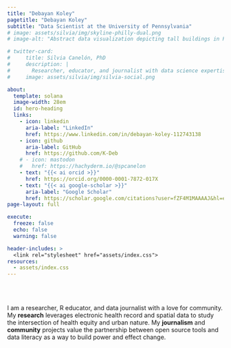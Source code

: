 ```yaml
---
title: "Debayan Koley"
pagetitle: "Debayan Koley"
subtitle: "Data Scientist at the University of Pennsylvania"
# image: assets/silvia/img/skyline-philly-dual.png
# image-alt: "Abstract data visualization depicting tall buildings in Philadelphia as a circle. The text inside the circle reads Philadelphia Skyline"

# twitter-card:
#     title: Silvia Canelón, PhD
#     description: |
#       Researcher, educator, and journalist with data science expertise.
#     image: assets/silvia/img/silvia-social.png

about:
  template: solana
  image-width: 28em
  id: hero-heading
  links:
    - icon: linkedin
      aria-label: "LinkedIn"
      href: https://www.linkedin.com/in/debayan-koley-112743138
    - icon: github
      aria-label: GitHub
      href: https://github.com/K-Deb
    # - icon: mastodon
    #   href: https://hachyderm.io/@spcanelon
    - text: "{{< ai orcid >}}"
      href: https://orcid.org/0000-0001-7872-017X
    - text: "{{< ai google-scholar >}}"
      aria-label: "Google Scholar"
      href: https://scholar.google.com/citations?user=fZF4M1MAAAAJ&hl=en
page-layout: full

execute: 
  freeze: false
  echo: false
  warning: false

header-includes: >
  <link rel="stylesheet" href="assets/index.css">
resources:
  - assets/index.css
---
```


<br><br>

::: {#hero-heading}
I am a researcher, R educator, and data journalist with a love for community. My **research** leverages electronic health record and spatial data to study the intersection of health equity and urban nature. My **journalism** and **community** projects value the partnership between open source tools and data literacy as a way to build power and effect change.
:::

<!-- hero-heading -->
